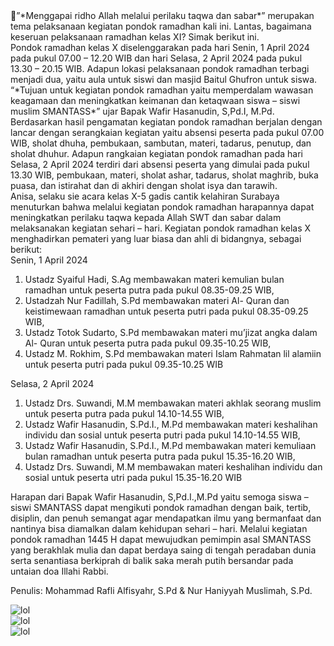 <div className="text-justify">
  💫”*Menggapai ridho Allah melalui perilaku taqwa dan sabar*” merupakan tema
  pelaksanaan kegiatan pondok ramadhan kali ini. Lantas, bagaimana keseruan
  pelaksanaan ramadhan kelas XI? Simak berikut ini.
</div>

<div className="text-justify">
  Pondok ramadhan kelas X diselenggarakan pada hari Senin, 1 April 2024 pada
  pukul 07.00 – 12.20 WIB dan hari Selasa, 2 April 2024 pada pukul 13.30 – 20.15
  WIB. Adapun lokasi pelaksanaan pondok ramadhan terbagi menjadi dua, yaitu aula
  untuk siswi dan masjid Baitul Ghufron untuk siswa. “*Tujuan untuk kegiatan
  pondok ramadhan yaitu memperdalam wawasan keagamaan dan meningkatkan keimanan
  dan ketaqwaan siswa – siswi muslim SMANTASS*” ujar Bapak Wafir Hasanudin,
  S,Pd.I, M.Pd. Berdasarkan hasil pengamatan kegiatan pondok ramadhan berjalan
  dengan lancar dengan serangkaian kegiatan yaitu absensi peserta pada pukul
  07.00 WIB, sholat dhuha, pembukaan, sambutan, materi, tadarus, penutup, dan
  sholat dhuhur. Adapun rangkaian kegiatan pondok ramadhan pada hari Selasa, 2
  April 2024 terdiri dari absensi peserta yang dimulai pada pukul 13.30 WIB,
  pembukaan, materi, sholat ashar, tadarus, sholat maghrib, buka puasa, dan
  istirahat dan di akhiri dengan sholat isya dan tarawih.
</div>

<div className="text-justify">
  Anisa, selaku sie acara kelas X-5 gadis cantik kelahiran Surabaya menuturkan
  bahwa melalui kegiatan pondok ramadhan harapannya dapat meningkatkan perilaku
  taqwa kepada Allah SWT dan sabar dalam melaksanakan kegiatan sehari – hari.
  Kegiatan pondok ramadhan kelas X menghadirkan pemateri yang luar biasa dan
  ahli di bidangnya, sebagai berikut:
</div>

<div className="text-justify">
  Senin, 1 April 2024

  1. Ustadz Syaiful Hadi, S.Ag membawakan materi kemulian bulan ramadhan untuk peserta putra pada pukul 08.35-09.25 WIB,
  2. Ustadzah Nur Fadillah, S.Pd membawakan materi Al- Quran dan keistimewaan ramadhan untuk peserta putri pada pukul 08.35-09.25 WIB,
  3. Ustadz Totok Sudarto, S.Pd membawakan materi mu’jizat angka dalam Al- Quran untuk peserta putra pada pukul 09.35-10.25 WIB,
  4. Ustadz M. Rokhim, S.Pd membawakan materi Islam Rahmatan lil alamiin untuk peserta putri pada pukul 09.35-10.25 WIB
</div>

<div className="text-justify">
  Selasa, 2 April 2024

  1. Ustadz Drs. Suwandi, M.M membawakan materi akhlak seorang muslim untuk peserta putra pada pukul 14.10-14.55 WIB,
  2. Ustadz Wafir Hasanudin, S.Pd.I., M.Pd membawakan materi keshalihan individu dan sosial untuk peserta putri pada pukul 14.10-14.55 WIB,
  3. Ustadz Wafir Hasanudin, S.Pd.I., M.Pd membawakan materi kemuliaan bulan ramadhan untuk peserta putra pada pukul 15.35-16.20 WIB,
  4. Ustadz Drs. Suwandi, M.M membawakan materi keshalihan individu dan sosial untuk peserta utri pada pukul 15.35-16.20 WIB
</div>

<div className="text-justify">
Harapan dari Bapak Wafir Hasanudin, S,Pd.I.,M.Pd yaitu semoga siswa – siswi SMANTASS dapat mengikuti pondok ramadhan dengan baik, tertib, disiplin, dan penuh semangat agar mendapatkan ilmu yang bermanfaat dan nantinya bisa diamalkan dalam kehidupan sehari – hari. Melalui kegiatan pondok ramadhan 1445 H dapat mewujudkan pemimpin asal SMANTASS yang berakhlak mulia dan dapat berdaya saing di tengah peradaban dunia serta senantiasa berkiprah di balik saka merah putih bersandar pada untaian doa Illahi Rabbi.
</div>

Penulis: Mohammad Rafli Alfisyahr, S.Pd & Nur Haniyyah Muslimah, S.Pd.

<div className="flex justify-center">
    <img
     src="/pondok_6.jpeg"
     alt="lol"
    />
</div>

<div className="flex justify-center">
    <img
     src="/pondok_7.jpeg"
     alt="lol"
    />
</div>

<div className="flex justify-center">
    <img
     src="/pondok_8.jpeg"
     alt="lol"
    />
</div>